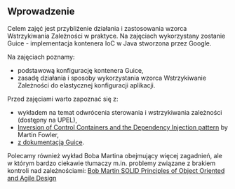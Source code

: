 
## Wprowadzenie

Celem zajęć jest przybliżenie działania i zastosowania wzorca Wstrzykiwania Zależności w praktyce. Na zajęciach wykorzystany zostanie Guice - implementacja kontenera IoC w Java stworzona przez Google. 
 

<Cards>
    <Card title="&#11015; Pobierz kod źródłowy" href="/05-ioc-guice/lab-ioc.zip"/>
</Cards>

Na zajęciach poznamy:

- podstawową konfigurację kontenera Guice,
- zasadę działania i sposoby wykorzystania wzorca Wstrzykiwanie Zależności do elastycznej konfiguracji aplikacji.

Przed zajęciami warto zapoznać się z:

- wykładem na temat odwrócenia sterowania i wstrzykiwania zależności (dostępny
  na UPEL),
- [Inversion of Control Containers and the Dependency Injection pattern](https://martinfowler.com/articles/injection.html) by Martin Fowler,
- [z dokumentacją Guice](https://github.com/google/guice/wiki/GettingStarted).

Polecamy również wykład Boba Martina obejmujący więcej zagadnień, ale w którym bardzo ciekawie tłumaczy m.in. problemy związane z brakiem kontroli nad zależnościami: [Bob Martin SOLID Principles of Object Oriented and Agile Design](https://www.youtube.com/watch?v=TMuno5RZNeE)

